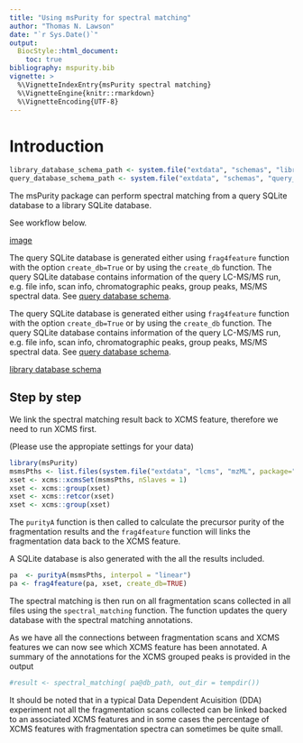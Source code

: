 ```yaml
---
title: "Using msPurity for spectral matching"
author: "Thomas N. Lawson"
date: "`r Sys.Date()`"
output: 
  BiocStyle::html_document:
    toc: true
bibliography: mspurity.bib
vignette: >
  %\VignetteIndexEntry{msPurity spectral matching}
  %\VignetteEngine{knitr::rmarkdown}
  %\VignetteEncoding{UTF-8}
---
```


# Introduction
```r
library_database_schema_path <- system.file("extdata", "schemas", "library_database_schema.html", package="msPurity")
query_database_schema_path <- system.file("extdata", "schemas", "query_database_schema.html", package="msPurity")
```

The msPurity package can perform spectral matching from a query SQLite database to a library SQLite database.

See workflow below.

[image](workflow.png)


The query SQLite database is generated either using `frag4feature` function with the option `create_db=True` or by using the `create_db` function. The query SQLite database contains information of the query LC-MS/MS run, e.g. file info, scan info, chromatographic peaks, group peaks, MS/MS spectral data. See [query database schema](query_database_schema.html).


The query SQLite database is generated either using `frag4feature` function with the option `create_db=True` or by using the `create_db` function. The query SQLite database contains information of the query LC-MS/MS run, e.g. file info, scan info, chromatographic peaks, group peaks, MS/MS spectral data. See [query database schema](query_database_schema.html).



[library database schema](library_database_schema.html)

## Step by step
We link the spectral matching result back to XCMS feature, therefore we need to run XCMS first. 

(Please use the appropiate settings for your data)

```r
library(msPurity)
msmsPths <- list.files(system.file("extdata", "lcms", "mzML", package="msPurityData"), full.names = TRUE, pattern = "MSMS")
xset <- xcms::xcmsSet(msmsPths, nSlaves = 1)
xset <- xcms::group(xset)
xset <- xcms::retcor(xset)
xset <- xcms::group(xset)
```

The `purityA` function is then called to calculate the precursor purity of the fragmentation results and the `frag4feature` function will links the 
fragmentation data back to the XCMS feature.

A SQLite database is also generated with the all the results included.

```r
pa  <- purityA(msmsPths, interpol = "linear")
pa <- frag4feature(pa, xset, create_db=TRUE)
```

The spectral matching is then run on all fragmentation scans collected in all files using the `spectral_matching` function. The function updates the query database with the spectral matching annotations.

As we have all the connections between fragmentation scans and XCMS features we can now see which XCMS feature has been annotated. A summary of the annotations for the XCMS grouped peaks is provided in the output

```r
#result <- spectral_matching( pa@db_path, out_dir = tempdir())
```

It should be noted that in a typical Data Dependent Acuisition (DDA) experiment not all the fragmentation scans collected can be linked backed to an associated XCMS features and in some cases the percentage of XCMS features with fragmentation spectra can sometimes be quite small.

